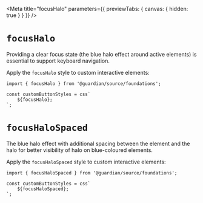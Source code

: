 

<Meta
	title="focusHalo"
	parameters={{ previewTabs: { canvas: { hidden: true } } }}
/>

# `focusHalo`

Providing a clear focus state (the blue halo effect around active elements) is essential to support keyboard navigation.

Apply the `focusHalo` style to custom interactive elements:

```tsx
import { focusHalo } from '@guardian/source/foundations';

const customButtonStyles = css`
	${focusHalo};
`;
```

# `focusHaloSpaced`

The blue halo effect with additional spacing between the element and the halo for better visibility of halo on blue-coloured elements.

Apply the `focusHaloSpaced` style to custom interactive elements:

```tsx
import { focusHaloSpaced } from '@guardian/source/foundations';

const customButtonStyles = css`
	${focusHaloSpaced};
`;
```
